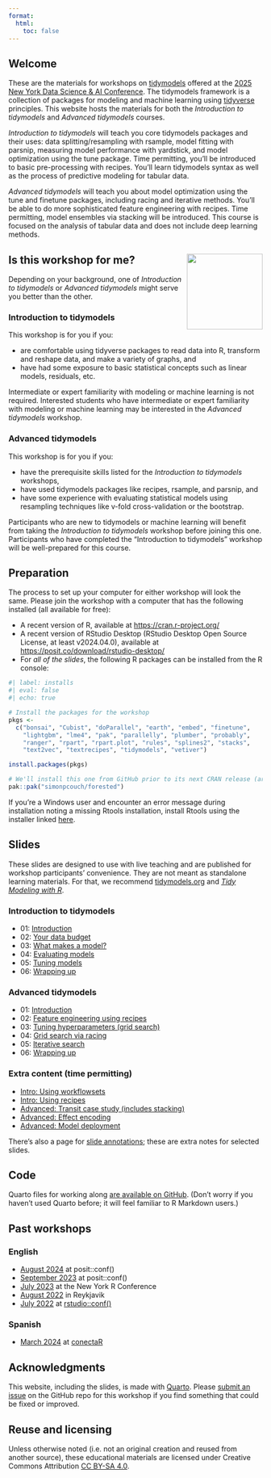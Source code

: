 ```yaml
---
format:
  html:
    toc: false
---
```


## Welcome

These are the materials for workshops on [tidymodels](https://www.tidymodels.org/) offered at the [2025 New York Data Science & AI Conference](https://rstats.ai/nyc). The tidymodels framework is a collection of packages for modeling and machine learning using [tidyverse](https://www.tidyverse.org/) principles. This website hosts the materials for both the _Introduction to tidymodels_ and _Advanced tidymodels_ courses.

_Introduction to tidymodels_ will teach you core tidymodels packages and their uses: data splitting/resampling with rsample, model fitting with parsnip, measuring model performance with yardstick, and model optimization using the tune package. Time permitting, you'll be introduced to basic pre-processing with recipes. You'll learn tidymodels syntax as well as the process of predictive modeling for tabular data.

_Advanced tidymodels_ will teach you about model optimization using the tune and finetune packages, including racing and iterative methods. You'll be able to do more sophisticated feature engineering with recipes. Time permitting, model ensembles via stacking will be introduced. This course is focused on the analysis of tabular data and does not include deep learning methods.

## Is this workshop for me? <img src="slides/images/parsnip-flagger.jpg" align="right" height="150"/>

Depending on your background, one of _Introduction to tidymodels_ or _Advanced tidymodels_ might serve you better than the other.

###  Introduction to tidymodels

This workshop is for you if you:

-   are comfortable using tidyverse packages to read data into R, transform and reshape data, and make a variety of graphs, and
-   have had some exposure to basic statistical concepts such as linear models, residuals, etc.

Intermediate or expert familiarity with modeling or machine learning is not required. Interested students who have intermediate or expert familiarity with modeling or machine learning may be interested in the _Advanced tidymodels_ workshop.

### Advanced tidymodels

This workshop is for you if you:

-  have the prerequisite skills listed for the _Introduction to tidymodels_ workshops, 
-  have used tidymodels packages like recipes, rsample, and parsnip, and
-  have some experience with evaluating statistical models using resampling techniques like v-fold cross-validation or the bootstrap.

Participants who are new to tidymodels or machine learning will benefit from taking the _Introduction to tidymodels_ workshop before joining this one. Participants who have completed the "Introduction to tidymodels" workshop will be well-prepared for this course.

## Preparation

The process to set up your computer for either workshop will look the same. Please join the workshop with a computer that has the following installed (all available for free):

-   A recent version of R, available at <https://cran.r-project.org/>
-   A recent version of RStudio Desktop (RStudio Desktop Open Source License, at least v2024.04.0), available at <https://posit.co/download/rstudio-desktop/>
-   For _all of the slides_, the following R packages can be installed from the R console:

```r
#| label: installs
#| eval: false
#| echo: true

# Install the packages for the workshop
pkgs <- 
  c("bonsai", "Cubist", "doParallel", "earth", "embed", "finetune", 
    "lightgbm", "lme4", "pak", "parallelly", "plumber", "probably", 
    "ranger", "rpart", "rpart.plot", "rules", "splines2", "stacks", 
    "text2vec", "textrecipes", "tidymodels", "vetiver")

install.packages(pkgs)

# We'll install this one from GitHub prior to its next CRAN release (around Sept 2025)
pak::pak("simonpcouch/forested")
```

If you're a Windows user and encounter an error message during installation noting a missing Rtools installation, install Rtools using the installer linked [here](https://cran.r-project.org/bin/windows/Rtools/).

## Slides

These slides are designed to use with live teaching and are published for workshop participants' convenience. They are not meant as standalone learning materials. For that, we recommend [tidymodels.org](https://www.tidymodels.org/start/) and [*Tidy Modeling with R*](https://www.tmwr.org/).

### Introduction to tidymodels

-   01: [Introduction](slides/intro-01-introduction.html){target="_blank"}
-   02: [Your data budget](slides/intro-02-data-budget.html){target="_blank"}
-   03: [What makes a model?](slides/intro-03-what-makes-a-model.html){target="_blank"}
-   04: [Evaluating models](slides/intro-04-evaluating-models.html){target="_blank"}
-   05: [Tuning models](slides/intro-05-tuning-models.html){target="_blank"}
-   06: [Wrapping up](slides/intro-06-wrapping-up.html){target="_blank"}

### Advanced tidymodels

-   01: [Introduction](slides/advanced-01-introduction.html){target="_blank"}
-   02: [Feature engineering using recipes](slides/advanced-02-feature-engineering.html){target="_blank"}
-   03: [Tuning hyperparameters (grid search)](slides/advanced-03-tuning-hyperparameters.html){target="_blank"}
-   04: [Grid search via racing](slides/advanced-04-racing.html){target="_blank"}
-   05: [Iterative search](slides/advanced-05-iterative.html){target="_blank"}
-   06: [Wrapping up](slides/advanced-06-wrapping-up.html){target="_blank"}

### Extra content (time permitting)

-   [Intro: Using workflowsets](slides/intro-extra-workflowsets.html){target="_blank"}
-   [Intro: Using recipes](slides/intro-extra-recipes.html){target="_blank"}
-   [Advanced: Transit case study (includes stacking)](slides/extras-transit-case-study.html){target="_blank"}
-   [Advanced: Effect encoding](slides/extras-effect-encodings.html){target="_blank"}
-   [Advanced: Model deployment](slides/extras-vetiver.html){target="_blank"}

There's also a page for [slide annotations](slides/annotations.html){target="_blank"}; these are extra notes for selected slides.

## Code

Quarto files for working along [are available on GitHub](https://github.com/tidymodels/workshops/tree/main/classwork). (Don't worry if you haven't used Quarto before; it will feel familiar to R Markdown users.)

## Past workshops

### English

-   [August 2024](archive/2024-08-posit-conf/index.html) at posit::conf()
-   [September 2023](archive/2023-09-posit-conf/) at posit::conf()
-   [July 2023](archive/2023-07-nyr/) at the New York R Conference
-   [August 2022](archive/2022-08-Reykjavik-City/) in Reykjavik
-   [July 2022](archive/2022-07-RStudio-conf/index.html) at [rstudio::conf()](https://posit.co/blog/talks-and-workshops-from-rstudio-conf-2022/)

### Spanish

-   [March 2024](archive/2024-03-conectaR-spanish/) at [conectaR](https://congresos.ucr.ac.cr/event/7/)

## Acknowledgments {.appendix}

This website, including the slides, is made with [Quarto](https://quarto.org/). Please [submit an issue](https://github.com/tidymodels/workshops/issues) on the GitHub repo for this workshop if you find something that could be fixed or improved.

## Reuse and licensing {.appendix}

Unless otherwise noted (i.e. not an original creation and reused from another source), these educational materials are licensed under Creative Commons Attribution [CC BY-SA 4.0](https://creativecommons.org/licenses/by-sa/4.0/).
